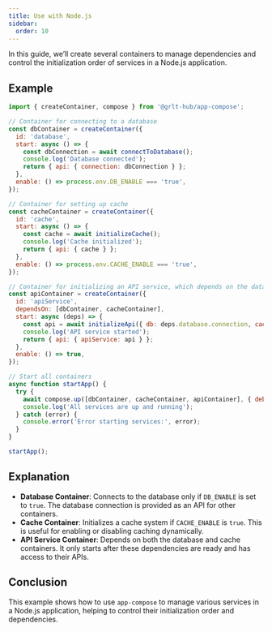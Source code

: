 ```yaml
---
title: Use with Node.js
sidebar:
  order: 10
---
```


In this guide, we’ll create several containers to manage dependencies and control the initialization order of services in a Node.js application.

## Example

```js
import { createContainer, compose } from '@grlt-hub/app-compose';

// Container for connecting to a database
const dbContainer = createContainer({
  id: 'database',
  start: async () => {
    const dbConnection = await connectToDatabase();
    console.log('Database connected');
    return { api: { connection: dbConnection } };
  },
  enable: () => process.env.DB_ENABLE === 'true',
});

// Container for setting up cache
const cacheContainer = createContainer({
  id: 'cache',
  start: async () => {
    const cache = await initializeCache();
    console.log('Cache initialized');
    return { api: { cache } };
  },
  enable: () => process.env.CACHE_ENABLE === 'true',
});

// Container for initializing an API service, which depends on the database and cache
const apiContainer = createContainer({
  id: 'apiService',
  dependsOn: [dbContainer, cacheContainer],
  start: async (deps) => {
    const api = await initializeApi({ db: deps.database.connection, cache: deps.cache.cache });
    console.log('API service started');
    return { api: { apiService: api } };
  },
  enable: () => true,
});

// Start all containers
async function startApp() {
  try {
    await compose.up([dbContainer, cacheContainer, apiContainer], { debug: true });
    console.log('All services are up and running');
  } catch (error) {
    console.error('Error starting services:', error);
  }
}

startApp();
```

## Explanation

- **Database Container**: Connects to the database only if `DB_ENABLE` is set to `true`. The database connection is provided as an API for other containers.
- **Cache Container**: Initializes a cache system if `CACHE_ENABLE` is `true`. This is useful for enabling or disabling caching dynamically.
- **API Service Container**: Depends on both the database and cache containers. It only starts after these dependencies are ready and has access to their APIs.

## Conclusion

This example shows how to use `app-compose` to manage various services in a Node.js application, helping to control their initialization order and dependencies.
